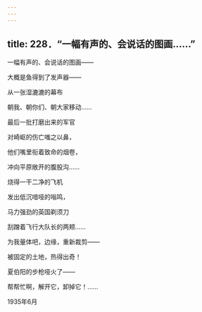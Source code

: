 ```yaml
---
---
---
```

title: 228．“一幅有声的、会说话的图画……”
---




一幅有声的、会说话的图画——

大概是鱼得到了发声器——

从一张湿漉漉的幕布

朝我、朝你们、朝大家移动……

最后一批打磨出来的军官

对崎岖的伤亡嗤之以鼻，

他们嘴里衔着致命的烟卷，

冲向平原敞开的腹股沟……

烧得一干二净的飞机

发出低沉喑哑的嗡鸣，

马力强劲的英国剃须刀

刮蹭着飞行大队长的两颊……

为我量体吧，边缘，重新裁剪——

被固定的土地，热得出奇！

夏伯阳的步枪哑火了——

帮帮忙啊，解开它，卸掉它！……

1935年6月